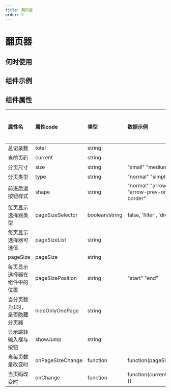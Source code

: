 ```yaml
---
title: 翻页器
order: 9
---
```


# 翻页器

## 何时使用

## 组件示例

  
## 组件属性

| 属性名   |  属性code  | 类型 | 数据示例 | 默认值  | 动态属性 | 备注 |
| :------ | :------ | :------ | :------ | :----- | :----- | :----- |
| 总记录数 | total | string | | 100 | 是 |  | 
| 当前页码 | current | string | | 1 | 是 |  | 
| 分页尺寸 | size | string | "small" "medium" "large" | "medium" | 否 |  | 
| 分页类型 | type | string |"normal" "simple" "mini" | "normal" | 否 |  | 
| 前进后退按钮样式 | shape | string |"normal" "arrow-only" "arrow-prev-only" "no-border" | "normal" | 否 |  | 
| 每页显示选择器类型 | pageSizeSelector | boolean/string | false, 'filter', 'dropdown'| false | 否 |  | 
| 每页显示选择器可选值 | pageSizeList | string | | "5,10,20" | 否 |  | 
| pageSize | pageSize | string | | 10 | 否 |  | 
| 每页显示选择器在组件中的位置 | pageSizePosition | string | "start" "end"| "end" | 否 |  | 
| 当分页数为1时，是否隐藏分页器 | hideOnlyOnePage | string | | false | 否 |  | 
| 显示跳转输入框与按钮 | showJump | string | | true | 否 |  | 
| 当每页数量改变时 | onPageSizeChange | function | function(pageSize){} || 否 |
| 当页码改变时 | onChange | function | function(currentPagination){} || 否 |